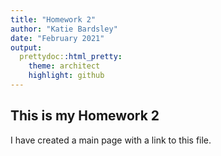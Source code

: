 ```yaml
---
title: "Homework 2"
author: "Katie Bardsley"
date: "February 2021"
output:
  prettydoc::html_pretty:
    theme: architect
    highlight: github
---
```

## This is my Homework 2

I have created a main page with a link to this file.